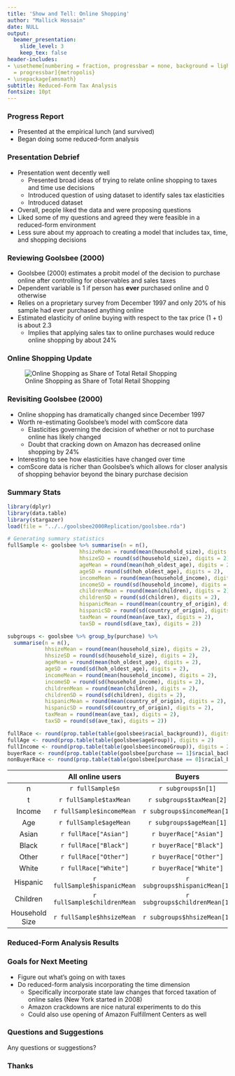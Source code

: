 ```yaml
---
title: 'Show and Tell: Online Shopping'
author: "Mallick Hossain"
date: NULL
output:
  beamer_presentation:
    slide_level: 3
    keep_tex: false
header-includes:
- \usetheme[numbering = fraction, progressbar = none, background = light, sectionpage
  = progressbar]{metropolis}
- \usepackage{amsmath}
subtitle: Reduced-Form Tax Analysis
fontsize: 10pt
---
```

### Progress Report
* Presented at the empirical lunch (and survived)
* Began doing some reduced-form analysis

### Presentation Debrief
* Presentation went decently well
    + Presented broad ideas of trying to relate online shopping to taxes and time use decisions 
    + Introduced question of using dataset to identify sales tax elasticities
    + Introduced dataset
* Overall, people liked the data and were proposing questions
* Liked some of my questions and agreed they were feasible in a reduced-form environment
* Less sure about my approach to creating a model that includes tax, time, and shopping decisions
    
### Reviewing Goolsbee (2000)
* Goolsbee (2000) estimates a probit model of the decision to purchase online after controlling for observables and sales taxes
* Dependent variable is 1 if person has **ever** purchased online and 0 otherwise
* Relies on a proprietary survey from December 1997 and only 20% of his sample had ever purchased anything online
* Estimated elasticity of online buying with respect to the tax price (1 + t) is about 2.3
    + Implies that applying sales tax to online purchases would reduce online shopping by about 24%
    
### Online Shopping Update
![Online Shopping as Share of Total Retail Shopping](../../paper/charts/eCommerce.png)

### Revisiting Goolsbee (2000)
* Online shopping has dramatically changed since December 1997
* Worth re-estimating Goolsbee's model with comScore data
    + Elasticities governing the decision of whether or not to purchase online has likely changed
    + Doubt that cracking down on Amazon has decreased online shopping by 24%
* Interesting to see how elasticities have changed over time
* comScore data is richer than Goolsbee's which allows for closer analysis of shopping behavior beyond the binary purchase decision

### Summary Stats

```r
library(dplyr)
library(data.table)
library(stargazer)
load(file = "../../goolsbee2000Replication/goolsbee.rda")

# Generating summary statistics
fullSample <- goolsbee %>% summarise(n = n(), 
                       hhsizeMean = round(mean(household_size), digits = 2), 
                       hhsizeSD = round(sd(household_size), digits = 2),
                       ageMean = round(mean(hoh_oldest_age), digits = 2), 
                       ageSD = round(sd(hoh_oldest_age), digits = 2),
                       incomeMean = round(mean(household_income), digits = 2),
                       incomeSD = round(sd(household_income), digits = 2), 
                       childrenMean = round(mean(children), digits = 2),
                       childrenSD = round(sd(children), digits = 2),
                       hispanicMean = round(mean(country_of_origin), digits = 2),
                       hispanicSD = round(sd(country_of_origin), digits = 2),
                       taxMean = round(mean(ave_tax), digits = 2),
                       taxSD = round(sd(ave_tax), digits = 2))

subgroups <- goolsbee %>% group_by(purchase) %>% 
  summarise(n = n(), 
            hhsizeMean = round(mean(household_size), digits = 2), 
            hhsizeSD = round(sd(household_size), digits = 2),
            ageMean = round(mean(hoh_oldest_age), digits = 2),
            ageSD = round(sd(hoh_oldest_age), digits = 2),
            incomeMean = round(mean(household_income), digits = 2),
            incomeSD = round(sd(household_income), digits = 2),
            childrenMean = round(mean(children), digits = 2),
            childrenSD = round(sd(children), digits = 2),
            hispanicMean = round(mean(country_of_origin), digits = 2),
            hispanicSD = round(sd(country_of_origin), digits = 2),
            taxMean = round(mean(ave_tax), digits = 2),
            taxSD = round(sd(ave_tax), digits = 2))

fullRace <- round(prop.table(table(goolsbee$racial_background)), digits = 2)
fullAge <- round(prop.table(table(goolsbee$ageGroup)), digits = 2)
fullIncome <- round(prop.table(table(goolsbee$incomeGroup)), digits = 2)
buyerRace <- round(prop.table(table(goolsbee[purchase == 1]$racial_background)), digits = 2)
nonBuyerRace <- round(prop.table(table(goolsbee[purchase == 0]$racial_background)), digits = 2)
```

|                | All online users            |  Buyers                       | Nonbuyers |
|:--------------:|:---------------------------:|:-----------------------------:|:-------------------:|
|        n       | `r fullSample$n`            | `r subgroups$n[1]`            | `r subgroups$n[2]`|
|        t       | `r fullSample$taxMean`      | `r subgroups$taxMean[2]`      | `r subgroups$taxMean[2]`|
|     Income     | `r fullSample$incomeMean`   | `r subgroups$incomeMean[1]`   | `r subgroups$incomeMean[2]`|
|       Age      | `r fullSample$ageMean`      | `r subgroups$ageMean[1]`      | `r subgroups$ageMean[2]`|
|      Asian     | `r fullRace["Asian"]`       | `r buyerRace["Asian"]`        | `r nonBuyerRace["Asian"]`|
|      Black     | `r fullRace["Black"]`       | `r buyerRace["Black"]`        | `r nonBuyerRace["Black"]`|
|      Other     | `r fullRace["Other"]`       | `r buyerRace["Other"]`        | `r nonBuyerRace["Other"]`|
|      White     | `r fullRace["White"]`       | `r buyerRace["White"]`        | `r nonBuyerRace["White"]`|
|    Hispanic    | `r fullSample$hispanicMean` | `r subgroups$hispanicMean[1]` | `r subgroups$hispanicMean[2]`|
|    Children    | `r fullSample$childrenMean` | `r subgroups$childrenMean[1]` | `r subgroups$childrenMean[2]`|
| Household Size | `r fullSample$hhsizeMean`   | `r subgroups$hhsizeMean[1]`   | `r subgroups$hhsizeMean[2]`|


### Reduced-Form Analysis Results

\centering
\scalebox{0.6}{
{\footnotesize
\begin{tabular}{@{\extracolsep{5pt}}lc} 
\\[-1.8ex]\hline 
\hline \\[-1.8ex] 
 & \multicolumn{1}{c}{\textit{Dependent variable:}} \\ 
\cline{2-2} 
\\[-1.8ex] & purchase \\ 
\hline \\[-1.8ex] 
 household\_size & $-$0.003$^{***}$ \\ 
  & (0.001) \\ 
  children & 0.120$^{***}$ \\ 
  & (0.004) \\ 
  racial\_backgroundBlack & $-$0.447$^{***}$ \\ 
  & (0.005) \\ 
  racial\_backgroundAsian & $-$0.226$^{***}$ \\ 
  & (0.010) \\ 
  racial\_backgroundOther & $-$0.505$^{***}$ \\ 
  & (0.006) \\ 
  country\_of\_origin & $-$0.103$^{***}$ \\ 
  & (0.005) \\ 
  ageGroup25-54 & 0.226$^{***}$ \\ 
  & (0.007) \\ 
  ageGroup55+ & 0.241$^{***}$ \\ 
  & (0.008) \\ 
  incomeGroupLow & $-$0.154$^{***}$ \\ 
  & (0.004) \\ 
  incomeGroupMiddle & $-$0.124$^{***}$ \\ 
  & (0.004) \\ 
  ave\_tax & $-$0.571$^{***}$ \\ 
  & (0.108) \\ 
  Constant & 0.024$^{**}$ \\ 
  & (0.011) \\ 
 \hline \\[-1.8ex] 
Observations & 558,831 \\ 
Log Likelihood & $-$376,925.100 \\ 
Akaike Inf. Crit. & 753,874.200 \\ 
\hline 
\hline \\[-1.8ex] 
\textit{Note:}  & \multicolumn{1}{r}{$^{*}$p$<$0.1; $^{**}$p$<$0.05; $^{***}$p$<$0.01} \\ 
\end{tabular} 
}}

### Goals for Next Meeting
* Figure out what's going on with taxes
* Do reduced-form analysis incorporating the time dimension
    + Specifically incorporate state law changes that forced taxation of online sales (New York started in 2008)
    + Amazon crackdowns are nice natural experiments to do this
    + Could also use opening of Amazon Fulfillment Centers as well

### Questions and Suggestions
\centering
\Large Any questions or suggestions?

### Thanks
\centering
\includegraphics[width = 0.8\textwidth]{thanks}
